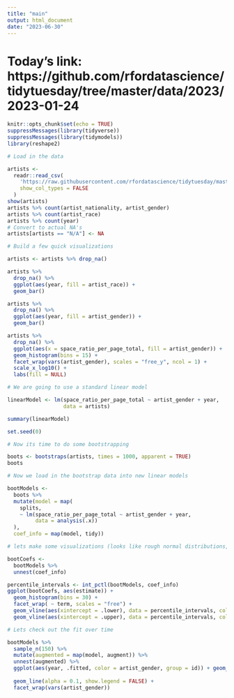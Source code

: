 ```yaml
---
title: "main"
output: html_document
date: "2023-06-30"
---
```


# Today's link: https://github.com/rfordatascience/tidytuesday/tree/master/data/2023/2023-01-24

```r
knitr::opts_chunk$set(echo = TRUE)
suppressMessages(library(tidyverse))
suppressMessages(library(tidymodels))
library(reshape2)
```

```r
# Load in the data

artists <-
  readr::read_csv(
    'https://raw.githubusercontent.com/rfordatascience/tidytuesday/master/data/2023/2023-01-17/artists.csv',
    show_col_types = FALSE
  )
show(artists)
artists %>% count(artist_nationality, artist_gender)
artists %>% count(artist_race)
artists %>% count(year)
# Convert to actual NA's
artists[artists == "N/A"] <- NA
```

```r
# Build a few quick visualizations

artists <- artists %>% drop_na()

artists %>%
  drop_na() %>%
  ggplot(aes(year, fill = artist_race)) +
  geom_bar()

artists %>%
  drop_na() %>%
  ggplot(aes(year, fill = artist_gender)) +
  geom_bar()

artists %>%
  drop_na() %>%
  ggplot(aes(x = space_ratio_per_page_total, fill = artist_gender)) +
  geom_histogram(bins = 15) +
  facet_wrap(vars(artist_gender), scales = "free_y", ncol = 1) +
  scale_x_log10() +
  labs(fill = NULL)
```

```r
# We are going to use a standard linear model

linearModel <- lm(space_ratio_per_page_total ~ artist_gender + year,
                  data = artists)

summary(linearModel)

set.seed(0)

# Now its time to do some bootstrapping

boots <- bootstraps(artists, times = 1000, apparent = TRUE)
boots

# Now we load in the bootstrap data into new linear models

bootModels <-
  boots %>%
  mutate(model = map(
    splits,
    ~ lm(space_ratio_per_page_total ~ artist_gender + year,
         data = analysis(.x))
  ),
  coef_info = map(model, tidy))

```

```r
# lets make some visualizations (looks like rough normal distributions, which is good)

bootCoefs <-
  bootModels %>%
  unnest(coef_info)

percentile_intervals <- int_pctl(bootModels, coef_info)
ggplot(bootCoefs, aes(estimate)) +
  geom_histogram(bins = 30) +
  facet_wrap( ~ term, scales = "free") +
  geom_vline(aes(xintercept = .lower), data = percentile_intervals, col = "blue") +
  geom_vline(aes(xintercept = .upper), data = percentile_intervals, col = "blue")
```

```r
# Lets check out the fit over time 

bootModels %>%
  sample_n(150) %>%
  mutate(augmented = map(model, augment)) %>%
  unnest(augmented) %>%
  ggplot(aes(year, .fitted, color = artist_gender, group = id)) + geom_line(alpha =
                                                                              .2, show.legend = FALSE) +
  geom_line(alpha = 0.1, show.legend = FALSE) +
  facet_wrap(vars(artist_gender))
```

